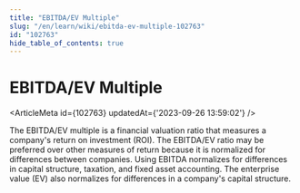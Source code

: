 ```yaml
---
title: "EBITDA/EV Multiple"
slug: "/en/learn/wiki/ebitda-ev-multiple-102763"
id: "102763"
hide_table_of_contents: true
---
```



# EBITDA/EV Multiple

<ArticleMeta id={102763} updatedAt={'2023-09-26 13:59:02'} />
<div className='border-solid border-b border-t-0 my-4 border-[var(--ifm-color-gray-300)]' />

The EBITDA/EV multiple is a financial valuation ratio that measures a company's return on investment (ROI). The EBITDA/EV ratio may be preferred over other measures of return because it is normalized for differences between companies. Using EBITDA normalizes for differences in capital structure, taxation, and fixed asset accounting. The enterprise value (EV) also normalizes for differences in a company's capital structure.
